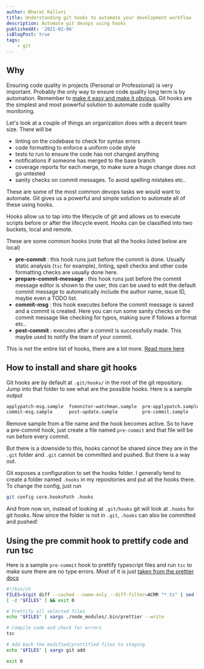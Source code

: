 ```yaml
---
author: Bharat Kalluri
title: Understanding git hooks to automate your development workflow
description: Automate git devops using hooks
publishedAt: '2021-02-06'
isBlogPost: true
tags:
    - git
---
```


## Why

Ensuring code quality in projects (Personal or Professional) is very important. Probably the only way to ensure code
quality long term is by automation. Remember to [make it easy and make it obvious](/posts/atomic-habits). Git hooks are
the simplest and most powerful solution to automate code quality monitoring.

Let's look at a couple of things an organization does with a decent team size. There will be

-   linting on the codebase to check for syntax errors
-   code formatting to enforce a uniform code style
-   tests to run to ensure the code has not changed anything
-   notifications if someone has merged to the base branch
-   coverage reports for each merge, to make sure a huge change does not go untested
-   sanity checks on commit messages. To avoid spelling mistakes etc..

These are some of the most common devops tasks we would want to automate. Git gives us a powerful and simple solution to
automate all of these using hooks.

Hooks allow us to tap into the lifecycle of git and allows us to execute scripts before or after the lifecycle event.
Hooks can be classified into two buckets, local and remote.

These are some common hooks (note that all the hooks listed below are local)

-   **pre-commit** : this hook runs just before the commit is done. Usually static analysis (`tsc` for example),
    linting, spell checks and other code formatting checks are usually done here.
-   **prepare-commit-message** : this hook runs just before the commit message editor is shown to the user, this can be
    used to edit the default commit message to automatically include the author name, issue ID, maybe even a TODO list.
-   **commit-msg** : this hook executes before the commit message is saved and a commit is created. Here you can run
    some sanity checks on the commit message like checking for typos, making sure if follows a format etc..
-   **post-commit** : executes after a commit is successfully made. This maybe used to notify the team of your commit.

This is _not_ the entire list of hooks, there are a lot more. [Read more
here](https://git-scm.com/book/en/v2/Customizing-Git-Git-Hooks)

## How to install and share git hooks

Git hooks are by default at `.git/hooks/` in the root of the git repository. Jump into that folder to see what are the
possible hooks. Here is a sample output

```sh
applypatch-msg.sample  fsmonitor-watchman.sample  pre-applypatch.sample  pre-merge-commit.sample    pre-push.sample    pre-receive.sample
commit-msg.sample      post-update.sample         pre-commit.sample      prepare-commit-msg.sample  pre-rebase.sample  update.sample
```

Remove sample from a file name and the hook becomes active. So to have a pre-commit hook, just create a file named
`pre-commit` and that file will be run before every commit.

But there is a downside to this, hooks cannot be shared since they are in the `.git` folder and `.git` cannot be
committed and pushed. But there is a way out.

Git exposes a configuration to set the hooks folder. I generally tend to create a folder named `.hooks` in my
repositories and put all the hooks there. To change the config, just run

```sh
git config core.hooksPath .hooks
```

And from now on, instead of looking at `.git/hooks` git will look at `.hooks` for git hooks. Now since the folder is not
in `.git`, `.hooks` can also be committed and pushed!

## Using the pre commit hook to prettify code and run tsc

Here is a sample `pre-commit` hook to prettify typescript files and run `tsc` to make sure there are no type errors.
Most of it is just [taken from the prettier docs](https://prettier.io/docs/en/precommit.html)

```sh
#!/bin/sh
FILES=$(git diff --cached --name-only --diff-filter=ACMR "*.ts" | sed 's| |\\ |g')
[ -z "$FILES" ] && exit 0

# Prettify all selected files
echo "$FILES" | xargs ./node_modules/.bin/prettier --write

# Compile code and check for errors
tsc

# Add back the modified/prettified files to staging
echo "$FILES" | xargs git add

exit 0
```
